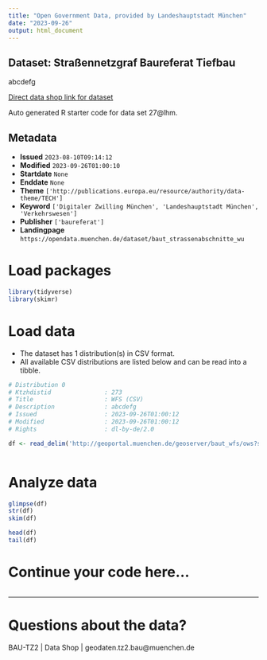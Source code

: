 ```yaml
---
title: "Open Government Data, provided by Landeshauptstadt München"
date: "2023-09-26"
output: html_document
---
```


## Dataset: Straßennetzgraf Baureferat Tiefbau

abcdefg

[Direct data shop link for dataset](https://opendata.muenchen.de/dataset/baut_strassenabschnitte_wu)

Auto generated R starter code for data set 27@lhm.

## Metadata

- **Issued** `2023-08-10T09:14:12`
- **Modified** `2023-09-26T01:00:10`
- **Startdate** `None`
- **Enddate** `None`
- **Theme** `['http://publications.europa.eu/resource/authority/data-theme/TECH']`
- **Keyword** `['Digitaler Zwilling München', 'Landeshauptstadt München', 'Verkehrswesen']`
- **Publisher** `['baureferat']`
- **Landingpage** `https://opendata.muenchen.de/dataset/baut_strassenabschnitte_wu`


# Load packages

```r

library(tidyverse)
library(skimr)

```

# Load data

-   The dataset has 1 distribution(s) in CSV format.
-   All available CSV distributions are listed below and can be read into a tibble.

```r

# Distribution 0
# Ktzhdistid               : 273
# Title                    : WFS (CSV)
# Description              : abcdefg
# Issued                   : 2023-09-26T01:00:12
# Modified                 : 2023-09-26T01:00:12
# Rights                   : dl-by-de/2.0

df <- read_delim('http://geoportal.muenchen.de/geoserver/baut_wfs/ows?service=WFS&amp;version=1.1.0&amp;request=GetFeature&amp;typeName=baut_wfs:baut_strassenabschnitte_wu&amp;outputFormat=csv')



```

# Analyze data

```r

glimpse(df)
str(df)
skim(df)

head(df)
tail(df)

```

# Continue your code here...

```r

```

------------------------------------------------------------------------

# Questions about the data?

BAU-TZ2 | Data Shop | geodaten.tz2.bau@muenchen.de
